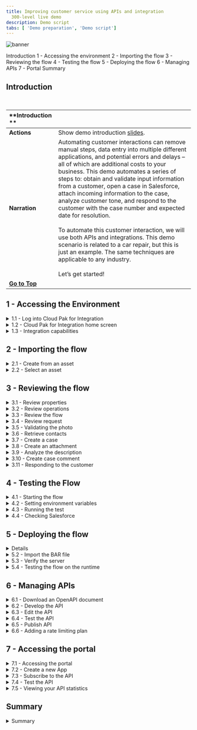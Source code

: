 ```yaml
---
title: Improving customer service using APIs and integration
  300-level live demo
description: Demo script
tabs: [ 'Demo preparation', 'Demo script']
---
```

![banner](./images/demo-script.jpg)

<span id="place1"></span>

<AnchorLinks>
  <AnchorLink>Introduction</AnchorLink>
  <AnchorLink>1 - Accessing the environment</AnchorLink>
  <AnchorLink>2 - Importing the flow</AnchorLink>
  <AnchorLink>3 - Reviewing the flow</AnchorLink>
  <AnchorLink>4 - Testing the flow</AnchorLink>
  <AnchorLink>5 - Deploying the flow</AnchorLink>
  <AnchorLink>6 - Managing APIs</AnchorLink>
  <AnchorLink>7 - Portal</AnchorLink>
  <AnchorLink>Summary</AnchorLink>
</AnchorLinks>

## Introduction

<br/>

| **Introduction ** |   |
| :---         | :--- |
| **Actions**             | Show demo introduction [slides](./slides.pptx). |
| **Narration**      | Automating customer interactions can remove manual steps, data entry into multiple different applications, and potential errors and delays – all of which are additional costs to your business. This demo automates a series of steps to: obtain and validate input information from a customer, open a case in Salesforce, attach incoming information to the case, analyze customer tone, and respond to the customer with the case number and expected date for resolution.<br/><br/>To automate this customer interaction, we will use both APIs and integrations. This demo scenario is related to a car repair, but this is just an example. The same techniques are applicable to any industry.<br/><br/>Let’s get started!
| **[Go to Top](#place1)** |   |

## 1 - Accessing the Environment

<details>
<summary>1.1 - Log into Cloud Pak for Integration</summary>

<br/>

| **Log into Cloud Pak for Integration** |   |
| :---         | :--- |
| **Actions**             | Open Cloud Pak for Integration and click **IBM provided credentials (admin only)** and **Log in** with your admin user and password. |
| **Narration**      | Let’s see IBM Cloud Pak for Integration in action. Here I have a cloud version of the product on IBM Cloud. We will log in here. |
| **Screenshots**         | &nbsp;  <br/>![login1](./images/demoscript-login1.png) <br/>![login2](./images/demoscript-login2.png) |

</details>

<details>
<summary>1.2 - Cloud Pak for Integration home screen</summary>

<br/>

| **Cloud Pak for Integration home screen** |   |
| :---         | :--- |
| **Actions**             | Show the home screen and click on **Integration Capabilities**. |
| **Narration**      | Welcome to IBM Cloud Pak for Integration! We’re now at the home screen showing all the capabilities of the pak, brought together in one place. Specialized integration capabilities for API management, application integration, messaging and more, are built on top of powerful automation services. Let’s see the integration capabilities available.|
| **Screenshots**         | &nbsp;  <br/> ![home](./images/demoscript-home.png) |

</details>

<details>
<summary>1.3 - Integration capabilities</summary>

<br/>

| **Integration capabilities** |   |
| :---         | :--- |
| **Actions**             | Show the integration capabilities page and open the Designer (**ace-designer-demo**). |
| **Narration**      | As you can see, through a single interface you are able to access all the integration capabilities your team needs. Including API Management, Application Integration, Enterprise Messaging, Events, and High-Speed Transfer. In this demo to automate customer interactions with our company we will use App Connect for application integration, API Connect for API management, and the Asset Repository as our centralized hub for allowing our teams to work together with integration assets. Let’s open our App Connect Designer. |
| **Screenshots**         | &nbsp; <br/> ![integration capabilities](./images/demoscript-integration.png) |
| **[Go to Top](#place1)** |   |

</details>

## 2 - Importing the flow

<details>
<summary>2.1 - Create from an asset</summary>

<br/>

| **Create from an asset** |   |
| :---         | :--- |
| **Actions**             | Click **Create from an Asset**. |
| **Narration**      |  We are in the designer tooling. This is where we can create all our API integration flows and manage our connectivity to services and endpoints. Since we are just starting, there is nothing to see yet. Let’s build some integration logic and see how simple to create our flow from the Asset Repository. |
| **Screenshots**         | &nbsp;  <br/> ![import1](./images/demoscript-createfromasset.png) |

</details>

<details>
<summary>2.2 - Select an asset</summary>

<br/>

| **Select an asset** |   |
| :---         | :--- |
| **Actions**             | Click on the **+** sign to the right on the **Car Insurance Cognitive API Lab Short V2**. |
| **Narration**      | We have a flow stored in the Asset Repository. Let’s use it to simplify our demonstration.|
| **Screenshots**         | &nbsp;  <br/> ![import2](./images/demoscript-select-asset.png) |
| **[Go to Top](#place1)** |   |

</details>

## 3 - Reviewing the flow

<details>
<summary>3.1 - Review properties</summary>

<br/>

| **Review properties** |   |
| :---         | :--- |
| **Actions**             | Show the **Properties view** and click on **Operations** |
| **Narration**      | The designer builds your API for you – you don’t need to worry about OpenAPI specs or Swagger editors – it’s all built in. These are the fields we are going to use for our API. Note that we tell our API which field is the key – in our case, CaseReference.|
| **Screenshots**         | &nbsp;  <br/> ![review1](./images/demoscript-review-props.png) |

</details>

<details>
<summary>3.2 - Review operations</summary>

<br/>

| **Review operations** |   |
| :---         | :--- |
| **Actions**             | Show the **Operations view** and click on **Edit flow** |
| **Narration**      | In the Operations view are the actions that the API exposes along with the data. In this demo, we’re going to build just one operation: “Create Car Repair Claim”.  We can add more later if we wish. Let’s check the flow logic. |
| **Screenshots**         | &nbsp;  <br/> ![review2](./images/demoscript-operations.png) |

</details>

<details>
<summary>3.3 - Review the flow</summary>

<br/>

| **Review the flow** |   |
| :---         | :--- |
| **Actions**             | Initially **close** the Request dialog. Explain the Flow and Scroll through all of the connectors in the flow. After that, open the **Request** again, by clicking the first step of the flow. |
| **Narration**      | Here we have our demo flow. In the designer flow editor, we can edit and change our flow. We are a car repair company that wants to create an API that will enable customers to send us photos of their cars along with descriptions of what needs to be done with them. With this information, we will create a case in Salesforce while using Watson to analyze if the customer is angry or upset. Let’s explore our flow in detail. |
| **Screenshots**         | &nbsp;  <br/> ![review2](./images/demoscript-review-flow.png) |

</details>

<details>
<summary>3.4 - Review request</summary>

<br/>

| **Review request** |   |
| :---         | :--- |
| **Actions**             | Show the **Request** dialog (1). Click to *open* the **if** step (2). |
| **Narrations**      | Our flow starts by receiving the customer’s car repair request with photo via an API. Designer automatically creates an API “request” and “response” for your API flow.|
| **Screenshots**         | &nbsp;  <br/> ![review3](./images/demoscript-review-request.png) |

</details>

<details>
<summary>3.5 - Validating the photo</summary>

<br/>

| **Validating the photo** |   |
| :---         | :--- |
| **Actions**             | Explore the *if* step (1) and click on **Salesforce Connector - Retrieve contacts** (2). |
| **Narration**      | Second, we validate the photo. We have a simple "if" statement that checks if the PhotoOfCar is empty. |
| **Screenshots**         | &nbsp;  <br/> ![review5](./images/demoscript-review-if.png) |

</details>

<details>
<summary>3.6 - Retrieve contacts</summary>

<br/>

| **Retrieve contacts** |   |
| :---         | :--- |
| **Actions**             | Explore the **Salesforce Connector - Retrieve contacts** (1). Change the **Contact name** to **Andrew Young** (2). **Test** the connection (3). Change back the **Contact Full name** to **Andy Young** (4) and **test** again (5). Open **View details** (6). On the **Output**, open the **Contact1** object (7). **Close** all the dialog tabs. Click on the **Salesforce – Create case node** (8). |
| **Narration**      | Third, we use a connector to create a case in Salesforce with the data from the API. This case is where we store the details and progress of our repair. We are using a hard-coded contact name: ‘Andy Young’. He’s the contact for the insurance company that sends customers. Salesforce Developer Accounts have a prepopulated set of data that you can use to test. ‘Andy Young’ is one of those prepopulated contacts. Let’s test our connection with Salesforce. Let me change the contact to Andrew Young and test the connection.<br/><br/> The test shows that we don’t have an Andrew Young. Let’s change it back to Andy Young and test again. We now receive a successful response. This proves that our connection is working. Let’s check the details. Here we can see the output returned from Salesforce, including the Contact ID. |
| **Screenshots**         | &nbsp;  <br/> ![contacts1](./images/demoscript-contacts1.png) <br/> ![contacts2](./images/demoscript-contacts2.png) <br/> ![contacts3](./images/demoscript-contacts3.png) <br/> ![contacts4](./images/demoscript-contacts4.png) <br/> ![contacts5](./images/demoscript-contacts5.png)|

</details>

<details>
<summary>3.7 - Create a case</summary>

<br/>

| **Create a case** |   |
| :---         | :--- |
| **Actions**             | Explore the **Salesforce – Create case node**. **Close** the Salesforce connector dialog. Open the **Salesforce - Create Attachment** node. |
| **Narration**      | Now that we have the ID that we need, let’s create our Salesforce case. Note that we just re-use the same Salesforce connector but with a different operation and data. Here we can see that our contact ID comes from the previous ‘retrieve contact’ Salesforce Call. The name and email address come from the API request. The connector ‘knows’ that fields like ‘Case Type’ have a limited number of values in Salesforce – so it automatically converts them into pull-down lists of values you can choose. |
| **Screenshots**         | &nbsp;  <br/> ![review7](./images/demoscript-review-Salesforce-createcase.png) |

</details>

<details>
<summary>3.8 - Create an attachment</summary>

<br/>

| **Create an attachment** |   |
| :---         | :--- |
| **Actions**             | Explore the *Salesforce – Create attachment node* (1). **Close** the Salesforce connector dialog. Open the **IBM Watson Tone Analyzer** node (2). |
| **Narration**      | To add a photograph, we need to create a Salesforce attachment. That will be easy, since we just use the connector again. Note that we use the case ID that is a returned value from the ‘Create Case’ connector call, which is kept in the flow automatically. We send the PhotoOfCar as a base64 string and we tell Salesforce that the content type is image/jpeg. |
| **Screenshots**         | &nbsp;  <br/> ![review8](./images/demoscript-review-attachment.png) |

</details>

<details>
<summary>3.9 - Analyze the description</summary>

<br/>

| **Analyze the description** |   |
| :---         | :--- |
| **Actions**             | Explore the **Watson Tone Analyzer** connector (1). **Close** the Tone Analyzer connector dialog. Open the **Salesforce - Create case comment** (2). |
| **Narration**      | Here, the Watson Tone Analyzer service analyzes the tone of the information provided by the customer. This can identify if the customer is angry or upset, allowing us to better tailor our response. |
| **Screenshots**         | &nbsp;  <br/> ![review9](./images/demoscript-review-analyzer.png) |

</details>

<details>
<summary>3.10 - Create case comment</summary>

<br/>

| **Create case comment** |   |
| :---         | :--- |
| **Actions**             | Explore the **Salesforce – Create case comment** node (1). Close the Salesforce connector dialog. Open the **Response**. (2) |
| **Narration**      | Now we’ll add a comment to the case with the Salesforce connector and supply the tone name returned from Watson into the body of the comment. |
| **Screenshots**         | &nbsp;  <br/> ![review10](./images/demoscript-review-comment.png) |

</details>

<details>
<summary>3.11 - Responding to the customer</summary>

<br/>

| **Responding to the customer** |   |
| :---         | :--- |
| **Actions**             | Explore the **Response** dialog (1). Click **Done** (2). |
| **Narration**      | Here we have the response that we submit to the customer after the API call. This response includes their Salesforce case reference for future enquiries, an estimate of how long it will take to repair, and also how much it will cost. Now that we've built the flow, let’s start it! |
| **Screenshots**         | &nbsp;  <br/> ![review11](./images/demoscript-review-response.png) |
| **[Go to Top](#place1)** |   |

</details>

## 4 - Testing the Flow

<details>
<summary>4.1 - Starting the flow</summary>

<br/>

| **Starting the flow** |   |
| :---         | :--- |
| **Actions**             | Click **Start API** on the *three dot menu* at the top right |
| **Narration**      | Now that we’ve looked at the integration flow, let’s start it up. When our flow is running, we need to test it.  |
| **Screenshots**         | &nbsp;  <br/> ![](./images/demoscript-start-flow.png) |

</details>

<details>
<summary>4.2 - Setting environment variables</summary>

<br/>

| **Setting environment variables** |   |
| :---         | :--- |
| **Actions**             | Open the **Test** tab (1). Copy the **Endpoint URL** (2). Open **POST /CarRepairClaim** (3). Open **Try it** (4).  Copy the **Username** (5) and **Password** (6). In your script folder, on **terminal** window, **edit** the **00-variables** file (e.g.: *vi 00-variables*) and update the **BASEPATH** (7), **USERNAME** (8) and **PASSWORD** (9). Execute **source exportVariables.sh** (10) |
| **Narration**      | Now that we’ve built our API, we need to test it. APIs can be tested in various ways, and we will performe three different tests: one in the designer tool now; another when our API is deployed to the Cloud Pak App Connect Runtime; and a final test that will call through a gateway. Since we’re using base64 pictures, for simplicity and speed we will use simple curl scripts so that we can call the APIs from the command line.<br/><br/> Before we execute the script to call our API, we need to configure our script to point to our environment. To get the credentials for the designer, we go to the ‘Manage’ tab in designer. Now, let’s change our variable files to use these credentials.  Let’s export these variables. |
| **Screenshots**         | &nbsp;  <br/> ![](./images/demoscript-variables0.png) <br/> ![](./images/demoscript-variables1.png) <br/> ![](./images/demoscript-variables2.png)  <br/> ![](./images/demoscript-variables3.png) |

</details>

<details>
<summary>4.3 - Running the test</summary>

<br/>

| **Running the test** |   |
| :---         | :--- |
| **Actions**             | Edit the **demotestcar.sh** script (1). Explore and close the file. Execute **./demotestcar.sh** (2). |
| **Narration**      | It's time to run the script. Checking the script, we can see that we have a simple curl command that calls our API, passing the user and password. Our data request is JSON with all the information about the case, including a picture with a Subaru SUV. When it is ready, we run this script. We received the expected response with the case information. |
| **Screenshots**         | &nbsp;  <br/> ![](./images/demoscript-car-running1.png) <br/> ![](./images/demoscript-car-running2.png) |

</details>

<details>
<summary>4.4 - Checking Salesforce</summary>

<br/>

| **Checking Salesforce** |   |
| :---         | :--- |
| **Actions**             | Open the **Salesforce Dev Account** site (1). On the **App Launcher** menu, search for **Cases** (2). Open the **Cases** page (3). On *Cases* view, open the latest **Car Breakdown case** (4). Explore all fields, including picture and Watson analysis (5).  |
| **Narration**      | Let’s check our Salesforce system to see if we have a new case. Let’s open the Cases page. In the Recently Viewed section, we can check all open cases. Here we have our case with all the information, including the picture and the Watson tone analysis. With this information, our customer relationship team can support our customer.  |
| **Screenshots**         | &nbsp;  <br/> ![Salesforce-check1](./images/demoscript-Salesforce-check1.png) <br/> ![](./images/demoscript-Salesforce-check2.png) <br/> ![](./images/demoscript-Salesforce-check3.png) |
| **[Go to Top](#place1)** |   |

</details>

## 5 - Deploying the flow

<details>

<br/>

| **5.1 - Export the BAR file** |   |
| :---         | :--- |
| **Actions**             | Into the **Designer Dashboard** (1), click the **menu** (2) and click **Export** (3).   Select **Runtime flow asset (BAR)** (4) and click **Export** (5).  |
| **Narration**      | To deploy the flow to an integration server, you must export it as a BAR file. All the configuration settings, other than the connection credentials for your accounts, are preserved in the exported archive. Let’s export an executable BAR file. From the dashboard, locate the flow, open its menu, and then click Export. When you export a flow, you can choose to export its configuration as a YAML or BAR file, or as an OpenAPI document. In our case, we export as a BAR File. |
| **Screenshots**         | &nbsp;  <br/> ![](./images/demoscript-export-bar1.png) <br/> ![](./images/demoscript-export-bar2.png) |

</details>

<details>
<summary>5.2 - Import the BAR file</summary>

<br/>

| **Import the BAR file** |   |
| :---         | :--- |
| **Actions**             | Open the **Main Menu** (1), and click **Run > Integrations** (2).  Click **Create a server** (3). Select **Quick start designer integration** (4) and click **Next** (5). **Upload the BAR** file (6) and click **Next** (7). Select **ace-designerdemo-designer-acc** (8) and click **Next** (9). Enter a **name** for our integration server (10). Set **Enable Operations Dashboard tracing** to **On** (11). Enter **cp4i** as *Operations Dashboard namespace (12). Click **Create** (13)   |
| **Narration**      | Now, let’s open the App Connect Dashboard and create a new server. We need to create an integration server to run our integration. An integration server is a Kubernetes pod which has the containers needed to run our BAR file. We need to select the kind of tooling we used to build the integration. We used the Designer. So, we just need to upload the BAR file that we exported from designer. And here we choose which configurations we want. Here we enter the information that we want for our Integration server. Let’s create it! |
| **Screenshots**         | &nbsp;  <br/> ![](./images/demoscript-import-bar1.png) <br/> ![](./images/demoscript-import-bar2.png) <br/> ![](./images/demoscript-import-bar3.png) <br/> ![](./images/demoscript-import-bar4.png) <br/> ![](./images/demoscript-import-bar5.png) <br/> ![](./images/demoscript-import-bar6.png)|

</details>

<details>
<summary>5.3 - Verify the server</summary>

<br/>

| **Verify the server** |   |
| :---         | :--- |
| **Actions**             | Click on our **Integration Server** (1). Open our **API Flow** (2). Explore the API detais (3). |
| **Narration**      | Now we have our new integration server. We need to wait some time for the pods to start. At this point, the integration is running on the Cloud Pak. Opening the server, we can see our API flow. And click again, we’ll drill down further and see our API details. We can see the REST operation, the base URL, and we can even download the OpenAPI document. |
| **Screenshots**         | &nbsp;  <br/> ![](./images/demoscript-verify-server1.png) <br/> ![](./images/demoscript-verify-server2.png) <br/> ![](./images/demoscript-verify-server3.png) |

</details>

<details>
<summary>5.4 - Testing the flow on the runtime</summary>

<br/>

| **Testing the flow in the runtime** |   |
| :---         | :--- |
| **Actions**             | Copy the **Endpoint** (1). In your script folder, on **terminal** window, **edit** the **00-variables** file and update the **BASEPATH** (2). ***NOTE:remove the "/" from the end of the endpoint***. Execute **source exportVariables.sh** (3). Execute **./demotestcar.sh** (4). Check the **new case** in *Salesforce* (5).|
| **Narration**      | We’ll use the same scripts we used to test designer – we’ll just change the variables to point to the CP4I runtime. In the server, we can get the runtime information. Let’s update our variables file and export them again. Now, we just need to run our script again with the same request data. We can check the Salesforce cases page, and voilá here we have our new case created by calling the API in the Integration Runtime. |
| **Screenshots**         | &nbsp;  <br/> ![](./images/demoscript-testing-runtime1.png) <br/> ![](./images/demoscript-testing-runtime2.png) <br/> ![](./images/demoscript-testing-runtime3.png) <br/> ![](./images/demoscript-testing-runtime4.png) <br/> ![](./images/demoscript-testing-runtime5.png) |
| **[Go to Top](#place1)** |   |

</details>

## 6 - Managing APIs

<details>
<summary>6.1 - Download an OpenAPI document</summary>

<br/>

| **Download an OpenAPI Document** |   |
| :---         | :--- |
| **Actions**             | Click **Download OpenAPI Document** link (1). Open your YAML file with any editor and manually add **x-ibm-configuration: gateway: datapower-api-gateway** (2).|
| **Narration**      | We’ve created an application integration flow and successfully called it via a REST API call! Now, to make it accessible to the world, it’s important to add security around it. Let’s export our API to API Connect by downloading the OpenAPI document. |
| **Screenshots**         | &nbsp;  <br/> ![](./images/demoscript-download-openapi.png) <br/> ![](./images/demoscript-download-openapi2.png) |

</details>

<details>
<summary>6.2 - Develop the API</summary>

<br/>

| **Develop the API** |   |
| :---         | :--- |
| **Actions**             | Open the **Menu** (1) and on **Run** (2) section, select **APIs** (3). If necessary, select the **ademo** instance (4). In the **API Connect** page, click **Common Services user registry** (5). Click **Develop APIs and Products** (6). Click **Add**, then choose **API (from REST, GraphQL or SOAP)** from the drop-down menu (7). Choose **From an existing OpenAPI service** (8) and click **Next** (9). Upload our **Car_Insurance..** YAML file (10) and click **Next** (11). Confirm the Info about API and click **Next** (12). Keep the security settings and click **Next** (13). |
| **Narration**      | Now, let’s open our API Manager. Here, we add our API from an existing OpenAPI service by selecting our YAML file. We confirm the info about the API, keep the security settings. Our API with Client ID is created! |
| **Screenshots**         | &nbsp;  <br/> ![](./images/demoscript-develop-api1.png) <br/> ![](./images/demoscript-develop-api2.png) <br/> ![](./images/demoscript-develop-api3.png) <br/> ![](./images/demoscript-develop-api4.png) <br/> ![](./images/demoscript-develop-api5.png) <br/> ![](./images/demoscript-develop-api6.png) <br/> ![](./images/demoscript-develop-api7.png) <br/> ![](./images/demoscript-develop-api8.png) <br/> ![](./images/demoscript-develop-api9.png) <br/> ![](./images/demoscript-develop-api10.png)|

</details>

<details>
<summary>6.3 - Edit the API</summary>

<br/>

| **Edit the API** |   |
| :---         | :--- |
| **Actions**             | Click **Edit API** (1). Change to **Online** (2). scroll down to **Base Path**. You’ll see the base path has a trailing slash at the end. **Remove** this (3). Click **Save** (4). Click **Test** (5). |
| **Narration**      | Let’s check our new API in API Manager. We will put our API online and test it. |
| **Screenshots**         | &nbsp;  <br/> ![](./images/demoscript-edit-api1.png) <br/> ![](./images/demoscript-edit-api2.png) <br/> ![](./images/demoscript-edit-api3.png)|

</details>

<details>
<summary>6.4 - Test the API</summary>

<br/>

| **Test the API** |   |
| :---         | :--- |
| **Actions**             | Copy the **POST URL** (remove */CarRepairClaim*) (1). Copy the **X-IBM-Client-Id** (2). In your script folder, on **terminal** window, **edit** the **00-variables** file and update the **BASEPATH** and **CLIENTID** (3). Execute **source exportVariables.sh** (4). Execute **./demotestcar.sh** (5). Check the **new case** in **Salesforce**. |
| **Narration**      | We can use this page to test the API, but we will need to include the JSON body. Let’s use the test script that is ready. We just need to copy the new URL and the Client ID and update our script variables. |
| **Screenshots**         | &nbsp;  <br/> ![](./images/demoscript-test-apic1.png) <br/> ![](./images/demoscript-test-apic2.png) <br/> ![](./images/demoscript-test-apic3.png) <br/> ![](./images/demoscript-test-apic4.png) |

</details>

<details>
<summary>6.5 - Publish API</summary>

<br/>

| **Publish API** |   |
| :---         | :--- |
| **Actions**             | Open the **Menu** (1) and click **Publish** (2). Enter **Car Repair APIs** as **Product Title** (3). Select **Catalog for Demo use (ddd-demo-test-catalog)** and click **Publish** (4). |
| **Narration**      | We will make the API available to developers. To do so, the API must be included into an API product and then published to the catalog. A product dictates rate limits and API throttling. |
| **Screenshots**         | &nbsp;  <br/> ![](./images/demoscript-publish-api1.png) <br/> ![](./images/demoscript-publish-api2.png) <br/> ![](./images/demoscript-publish-api3.png) <br/> ![](./images/demoscript-publish-api4.png) |

</details>

<details>
<summary>6.6 - Adding a rate limiting plan</summary>

<br/>

| **Adding a rate limiting plan** |   |
| :---         | :--- |
| **Actions**             | Open the **Products** tab (1). Click on the **Car Repair APIs** product (2). Click on **Plans** (3). Click **Add** (4). Enter **gold plan** as **Title** (5). Change the **Rate Limits** to **100 Calls Per 1 minute** (6). Click **Save** (7). Open the **Develop** page (8). Back to the **Products** tab (9). Open the **Menu** and **Publish** the product (10). Select the **Catalog for Demo use** (11). Click **Publish** (12).  Open the **Manage** (13), open the **Catalog for Demo use** (14) and check the product's state and plans (15).|
| **Narration**      | Security is applied to APIs. Rate limiting is applied to either APIs or API products. Let’s assign a rate limit for the API Product. We just need to open our new product. Rate limiting is accomplished using plans. Let’s create a new gold plan with a specific rate limits.<br/><br/> We have now two plans, the gold and the default plan. We can have multiple plans for different consumers. For example, we can add approval steps for consumers when they sign up, or we can allocate them plans as a provider.<br/><br/> We now need to republish our product. You’ll be prompted for a catalog to publish to. We only have one gateway installed so we don’t need to worry about that. Just publish. |
| **Screenshots**         | &nbsp;  <br/> ![](./images/demoscript-rate-limit1.png) <br/> ![](./images/demoscript-rate-limit2.png) <br/> ![](./images/demoscript-rate-limit3.png) <br/> ![](./images/demoscript-rate-limit4.png) <br/> ![](./images/demoscript-rate-limit5.png) <br/> ![](./images/demoscript-rate-limit6.png) <br/> ![](./images/demoscript-rate-limit7.png) |
| **[Go to Top](#place1)** |   |

</details>

## 7 - Accessing the portal

<details>
<summary>7.1 - Accessing the portal</summary>

<br/>

| **Accessing the portal** |   |
| :---         | :--- |
| **Actions**             | Open the **Catalog settings** (1). Click **Portal** (2). Copy the **Portal URL** (3). Open a new browser tab and access the portal URL. If you don't have a developer account click **Create account** to create it (4). As soon as you complete the registration (5), just **Sign in** (6). |
| **Narration**      | Now that we’ve published our API, we need to make sure that our API consumers can discover it and use it. Our portal allows potential API consumers to view the APIs, sign up and subscribe to plans in a self-service manner, test the APIs, download the **OpenAPI - Swagger documents** and more. Let’s get our portal URL and sign up as a consumer of our API using portal self-service.|
| **Screenshots**         | &nbsp;  <br/> ![](./images/demoscript-access-portal1.png) <br/> ![](./images/demoscript-access-portal2.png) <br/> ![](./images/demoscript-access-portal3.png) <br/> ![](./images/demoscript-access-portal4.png)|

</details>

<details>
<summary>7.2 - Create a new App</summary>

<br/>

| **Create a new app** |   |
| :---         | :--- |
| **Actions**             | Click **Create a new App** (1). Enter **Car Repair Application** as **App Title** (2). Click **Save** (3). On the credentials dialog, click **OK** (4). On the **Subscription** tab, copy the client ID (5). |
| **Narration**      | As a consumer/developer, we’re going to create a new application in the portal. This will give us an API key, allowing us to call our APIs. We just need to give an application title and copy the API key and secret. |
| **Screenshots**         | &nbsp;  <br/> ![](./images/demoscript-new-app1.png) <br/> ![](./images/demoscript-new-app2.png) <br/> ![](./images/demoscript-new-app3.png) <br/> ![](./images/demoscript-new-app4.png)|

</details>

<details>
<summary>7.3 - Subscribe to the API</summary>

<br/>

| **Subscribe to API** |   |
| :---         | :--- |
| **Actions**             | Click **Why not browse the available APIs?** (1). Click **Car Repair APIs 1.0.0** (2). On **Gold Plan**, click **Subscribe** (3). Select the **Car Repair Application** (4). Confirm the subscription by clicking **Next** (5). Click **Done** (6). |
| **Narration**      | We haven't subscribed to any APIs, so let’s do it now. There’s only one API product to subscribe to in our demo, but normally there would be many. After we select our API product, we can see the plans available. Simply hover over each plan to get the limits.<br/><br/> We want to subscribe to the gold plan, but which application do we want to use to subscribe? We can have many applications but, in this demo, we’ve only created one. So, we just need to select the App that we created earlier and confirm our subscription. And done - we are subscribed to our API! |
| **Screenshots**         | &nbsp;  <br/> ![](./images/demoscript-subscription1.png) <br/> ![](./images/demoscript-subscription2.png) <br/> ![](./images/demoscript-subscription3.png) <br/> ![](./images/demoscript-subscription4.png) <br/> ![](./images/demoscript-subscription5.png) <br/> ![](./images/demoscript-subscription6.png)|

</details>

<details>
<summary>7.4 - Test the API</summary>

<br/>

| **Test the API** |   |
| :---         | :--- |
| **Actions**             | Click on the **Car_Insurance API** itself (1). Copy the **Endpoint** (2). Open the **POST /CarRepairClaim** (3). Explore the **Example request** area (4). Open the **Try it** tab (5). Click **Generate** (6). Click **Send** (7). Explore the **Response** (8).|
| **Narration**      | We’re now back at the product screen, where we can explore our API. From the overview page, we can download the OpenAPI document and get the API endpoint. Note the portal has everything you need to call your API. It’s even generated clients in various languages for you to copy and paste into your calling application. You can try the API on the **Try it** area. Using the **Generate** button, the portal generates a request with random sample data for you. Now, let’s test it. We received a response, our API is running, and we’ve gone through the gateway to access it. |
| **Screenshots**         | &nbsp;  <br/> ![](./images/demoscript-portal-test1.png) <br/> ![](./images/demoscript-portal-test2.png) <br/> ![](./images/demoscript-portal-test3.png) <br/> ![](./images/demoscript-portal-test4.png) <br/> ![](./images/demoscript-portal-test5.png) <br/> ![](./images/demoscript-portal-test6.png)|

</details>

<details>
<summary>7.5 - Viewing your API statistics</summary>

<br/>

| **Viewing your API statistics** |   |
| :---         | :--- |
| **Actions**             | Click **Apps** on top menu (1). Click the **Car Repair APIs** (2). Explore the API stats (3). |
| **Narration**      | We can see our API statistics in the portal. We just need to select our app and we can see all the API calls, including any possible errors. If you make more calls, you’ll see larger statistic results. |
| **Screenshots**         | &nbsp;  <br/> ![](./images/demoscript-statistics1.png) <br/> ![](./images/demoscript-statistics2.png) <br/> ![](./images/demoscript-statistics3.png) |
| **[Go to top](#place1)** |   |

</details>

## Summary

<details>
<summary>Summary</summary>

<br/>

| **Summary** |   |
| :---         | :--- |
| **Actions**             | Show final demo introduction [slides](./slides.pptx). |
| **Narration**      | Let’s summarize what we’ve done today. In the demo we:<br/><ul><li>Accessed the Cloud Pak for Integration environment and explored the capabilities</li><li>Imported and reviewed the automated customer interactions integration flow</li><li>Tested the flow</li><li>Deployed the flow into the Cloud Pak runtime environment</li><li>Managed access to the flow as an API and set up the security and rate limits</li><li>Demonstrated how a developer can use the API Portal to perform self-service consumption of the API</li></ul><br/><br/>From a business perspective we used APIs and application integrations to automate a series of steps to: obtain and validate input information from a customer with a concern, open a case in Salesforce, attach the incoming information to the case, analyze the tone of the situation, and respond to the customer with the case number and expected date for resolution. <br/><br/>The customer expressing a concern or needing assistance obtains rapid response to their interaction and the confidence that your business is handling their request.
| **[Go to top](#place1)** |   |

</details>
